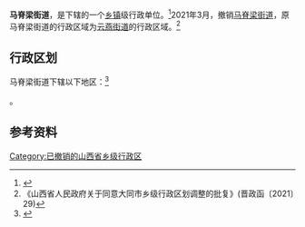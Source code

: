 {{中国乡级行政区|14/02/03/012/000
| 电话区号 = 352
}}

'''马脊梁街道'''，是{{PRC admin/fullname|14/02/03/012/000|3}}下辖的一个[[乡镇|乡镇]]级行政单位。<ref>{{PRC admin/ref sgc|{{PRC admin/parent|14/02/03/012/000}}}}</ref>2021年3月，撤销[[马脊梁街道|马脊梁街道]]，原马脊梁街道的行政区域为[[云燕街道|云燕街道]]的行政区域。<ref>《山西省人民政府关于同意大同市乡级行政区划调整的批复》(晋政函〔2021〕29)</ref>

== 行政区划 ==

马脊梁街道下辖以下地区：<ref>{{PRC admin/ref sgc|14/02/03/012/000}}</ref>

{{PRC admin/children|14/02/03/012/000}}。

== 参考资料 ==

{{reflist}}

{{行政区划小作品}}
{{PRC admin/navcat|14/02/03/012/000}}

[[Category:已撤销的山西省乡级行政区|Category:已撤销的山西省乡级行政区]]